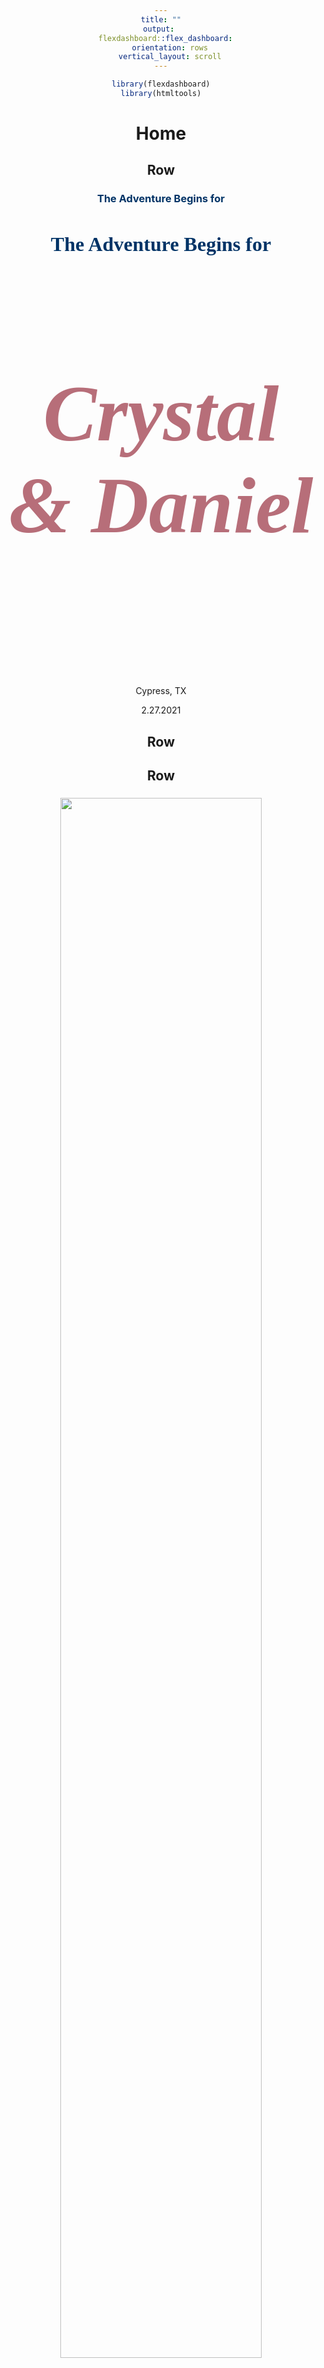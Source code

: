 ```yaml
---
title: ""
output: 
  flexdashboard::flex_dashboard:
    orientation: rows
    vertical_layout: scroll
---
```

<style>
body{
  text-align: center;
  width: 1200px;
  margin: auto;
}

/* define new fonts */
@font-face {
font-family: 'Neris Thin';
font-style: normal;
font-weight: normal;
src: local('Neris Thin'), url('Neris-Thin.woff') format('woff');
}
@font-face{
    font-family: 'TheArtist';
    src: local('TheArtist'), url("TheArtist.woff") format("woff");
}
span.font1{font-family:"TheArtist";font-size:40px;text-transform:none;}



/* define colors for navigation bar */
.navbar, [data-toggle=tab], .navbar-brand{ 
  background-color:#003366!important; 
  border-color:#003366; 
  color:white!important;
  font-size: 16pt;
  display: inline-block;
  font-family: Neris Thin;
}
/* define colors for current tab */
.navbar-nav > .active > a {
  background-color:#003366!important; 
  border-color:#003366; 
  color:#b76e79!important;
  font-size: 16pt;
  display: inline-block;
  font-family: Neris Thin;
  font-weight: bold;
  border-bottom-width: medium;
}
/* define colors for hovering */
.navbar-nav li a:hover {
  background-color:#003366!important; 
  border-color:#003366; 
  color:#b76e79!important;
  font-size: 16pt;
  display: inline-block;
  font-family: Neris Thin;
  text-align:center;
}
/* define colors for something */
.bgred {
  background-color:#003366;
  color:white;
}


h3{
  color: #003366;
}

h4{
  font-style: normal;
  font-size: 24pt;
  color: #003366;
  font-family: Neris Thin;
}
h5{
  font-size: 96pt;
  color: #b76e79;
  font-family: TheArtist;
}
</style>

```r
library(flexdashboard)
library(htmltools)
```

Home
================================================

Row {data-height=300}
------------------------------------------------

### The Adventure Begins for {.no-title}

#### The Adventure Begins for

##### Crystal & Daniel
Cypress, TX

2.27.2021


Row {data-height=25}
------------------------------------------------


Row {data-height=750}
------------------------------------------------
### {.no-title}
![](../engagement.JPG){width=80%}




Row
------------------------------------------------
### About Us

Daniel and Crystal met in August of 2014 at the University of North Carolina (UNC). Daniel began his graduate studies in 2013, and, when Crystal arrived on campus the following year, they took little to no notice of one another despite being in the same lab group under the same advisor and having neighboring desks. One year later (Fall semester of 2015), former high school choir nerd Crystal decided to enroll in voice lessons. Naturally, she needed an accompanist. Lucky for her, labmate Daniel received a Bachelor of Arts in music performance on the piano! It was not long before Crystal and Daniel were headed out to practice rooms on the regular for "jam sessions" with music genres ranging from opera to musical theatre to pop. 

Soon after these jam sessions began, Crystal developed a big, fat crush on Daniel. Cute, nerdy, AND encourages shameless Disney karaoke? Who could resist? Daniel. Daniel could resist. After an ENTIRE YEAR of extensive Disney song playing, Crystal and Daniel had a discussion on street taco cravings. On one lucky evening in September 2016, Crystal half-jokingly texted Daniel, asking if he was interested in late night tacos. To her great surprise, Daniel agreed. Now on the one hand, this was excellent news. Was Daniel interested? Maybe! On the other hand, Crystal just ate a massive burrito for dinner and had little to no appetite for any more food for perhaps another 4.5 days. But she couldn't back out ___now___! 

That evening, Crystal went out and ate exactly one taco full of regret. Daniel and Crystal then spent about four hours in the University quad in a new kind of jam session -- with Daniel on duet vocals and playing guitar. Can you say "dreamy?" When they finally went home, Crystal was on cloud 9, and Daniel was saying to himself "I just spent a pretty long time with this girl. That wasn't so bad." 

Eventually, "not so bad" turned into something more. Crystal put the ball clearly in Daniel's court (for details, ask her to tell the story about the guy she ___thought___ she was in a relationship with but actually wasn't!). For those of you who don't know her, subtlty is not a strong point for Crystal. Daniel caught on -- it was hard not to -- and he soon confessed his "something more" feelings and launched their official relationship. 

Daniel and Crystal's ensuing relationship achieved 1 ER visit, 2 perforated eardrums, 3 more years of grad school misery/accomplishments, and countless late nights of playing guitar in the park. After they both became Doctors of Philosphy in Biostatistics, Daniel and Crystal made a big move up north, to Boston, MA, for their first big kid jobs. When their 3rd anniversary came around, they made plans to visit Cape Cod (or "the Cod," as Crystal accidentally calls it). 

On this trip, Crystal gave Daniel a new title to add to his name: Lord. Crystal bought Daniel land in Scotland. Please now refer to him as Dr. Daniel J. Luckett, Lord of Glencoe and place. How could Daniel compete with ___that___? (spoiler alert: it's a ring). Daniel spent the morning trying to get Crystal in a "romantic" mood by asking her to reminisce about their greatest memories. Crystal spent the morning having a severe case of acute attention deficit disorder, pointing out random rocks and bugs on the beach instead of recalling that time that she burnt her hand and ended up in the ER. They returned to the beach just before sunset, this time with guitar in hand. After a few duets, Daniel serenaded Crystal with a song he wrote. As if that is not gooey enough, he then pulled out their "Adventure Book," a scrapbook of their relationship. He had added to the book a number of events that had occurred since its last update, including their cruise vacation with Crystal's family and moving to Boston. The last page of the book was bare except for a caption which scribbled,  "9/21/2019: The day you said 'yes!' (Hopefully)."  


<br>

```r
htmltools::tags$iframe(
    src="timecounter.html",
    width="200", 
    height="100",
    seamless="seamless", 
    frameBorder="0"
  )
```

Row {data-height=50}
------------------------------------------------

### The I Do Crew {.no-title}

#### The I Do Crew

Row
-------------------------------------------------

### Casey

### Michael

### Anna

### Nuvan

Row
-------------------------------------------------

### Jonathan

### Jonathan

### Joshua

### Barbara

Row {data-width=50}
-------------------------------------------------

### Graham

Events {data-orientation=columns}
=======================================================================

##### More information coming soon!

Travel
=======================================================================

##### More information coming soon!

Registry
=======================================================================

##### More information coming soon!

RSVP
=======================================================================

##### Link to google form here

Gallery
=======================================================================

##### More information coming soon!

FAQs
=======================================================================

##### Frequently Asked Questions

Column {data-width=900}
-----------------------------------------------------------------------

<br>

<div align="left">
###### 1. What is a Vietnamese tea ceremony?

<div class="nobullet">
* This is a great question! I don't really know either, but I'll have Crystal fill in this section when she gets a chance.
</div>

###### 2. What is the recommended attire?

<div class="nobullet">
* Daniel will be wearing a suit. Crystal will be wearing a floor-length dress. We are recommending "dressy casual" to the Tea Ceremony and semi-formal to the wedding on Saturday. To us, dressy casual means anything that isn't jeans, and semiformal means ties without tuxes and dresses that don't have to be floor length. However, we hope that you will feel free to come as you are!
</div>

###### 3. Are my kids invited? 

<div class="nobullet">
* If their name is on the inner envelope of the invitation, they are most certainly welcome!
</div>

###### 4. Who is Bishop?

<div class="nobullet">
* Since you've made it this far you must know the password to this site, so you might be wondering who Bishop is. Bishop is the cutest cat in Boston (and maybe the world). Here he is lying on his cat bed, also known as, "Crystal's sweaters."
</div>

<center>
```r
knitr::include_graphics("../bishop_on_sweaters.jpg")
```

</div>

DIY Wedding Blog
=======================================================================

##### A Do It Yourself Wedding Blog

Column {data-width=900}
-----------------------------------------------------------------------

###### Welcome & How to Host a Website Using flexdashboard and GitHub Pages

10/15/2019


Hello, friends and family! 

I am dedicating this blog to all things DIY that Daniel and I work on throughout the wedding planning process. This will include, but may not be limited to, I Do Crew proposals, invitations, gifts, and even the very website you are reading from now. I don't expect all or even any of you to find this remotely interesting, but maybe you will! At the very least, I wanted to document the neat things we come up with and describe how to do them in case other crafty couples wanted to learn from our successes and our mistakes.

If you didn't already know, I really love crafting. The process of taking raw materials and creating something appreciable brings me great joy whether it's baking, wood crafting, or scrapbooking. Until recently, I have always been a busy student without a lot of time available for crafting. However, I now work that wonderful 9-5 and, better yet, have an occassion to take on some really great crafting projects: our engagement! 

<center>
```r
knitr::include_graphics("../engagement_filtered.JPG")
```

When we first sat down to discuss the vision of our wedding and what experience we wanted to walk away with, we agreed that we wanted our personality as a couple to really shine through the decisions. Rather than purchasing all of our wedding "stuff," we figured we could save a few bucks by doing some of it ourselves. Moreover, we could better tailor our products when building our wedding brand to be the same across everything we distribute, starting with our wedding website.

We are, like many other engaged couples, using sites like WeddingWire and theknot in the planning process, but we just weren't satisfied with the options for creating a wedding website. We couldn't get the exact colors we wanted on all the website elements, there weren't a lot of options for fonts, and, most of all, <b>the data format of the guest list and RSVP form were not conducive to analysis</b>. This last point probably sounds really silly, but it was a deal breaker for us. 

As a data scientist and research analyst by trade, Daniel and I could not stand the thought of willingly creating a guest list that was not easy to manipulate in data analytic software. With my background in creating flexdashboards in [R](https://www.r-project.org/) and Daniel's experience with collaborative version control in [GitHub](https://github.com), we knew there had to be a way to get this done. Now, this is most certainly <strong>not</strong> the most intuitive way to create a website. It definitely isn't the easiest (trust me, we did a pretty thorough search for web hosting options through R). Most web developers would use HTML programming, not statistical programming, but it's what we know! 

So, without further ado, how the heck does one create a website using a language not conventional for building a website (rivetting, I know)? First off, I would describe R as a great tool for anyone looking to be a data scientist or analyst. The software is free to download and completely open source, making it an ideal sandbox for data junkies like Daniel and me. More recently, R's capabilities in making dashboards for data visualization has become quite popular (see [here](https://rmarkdown.rstudio.com/flexdashboard/examples.html) for examples). Some of these kinds of dashboards (flexdashboards) can produce html output, a file format you can easily save and send to others, and it will open and function conveniently for them.

But we want a website: a URL that guests can search for in their browser, not a file we have to email to all of our guests individually! [GitHub Pages](https://pages.github.com/) to the rescue. GitHub is a place where you can practice version control -- it's like the track changes feature on a Google document but for any file that you may be making frequent edits to. GitHub Pages lets you upload the html file you may have, and it will host that file as a functioning website with a domain name of your choosing. Other sites and apps like Google Drive actually let you do this as well, but GitHub is a great, free option when multiple people are working together on the same project.

So we got to work. Daniel picked up some flexdashboard experience, and I got the hang of GitHub. We both had to learn a small amount of HTML programming, but we got this project up and running within a matter of hours. That's pretty quick as far as collaborative deliverables go! 

You may have noticed that our website is password protected. It was important to us to maintain some level of privacy. The free version of GitHub is intended for open access, encouraging collaboration and easy distribution of content and ideas. You can follow [these instructions](https://github.com/matteobrusa/Password-protection-for-static-pages) to implement password protection on <strong>any</strong> website. It was super easy. You basically just have to know how to create and rename a folder, and you're set.

We still have a ways to go. Not all of our tabs are set up. We'll need to link our RSVP page to a Google form to collect RSVPs. Who knows if the site will be horribly slow once we add photos to the gallery. Maybe I'll post an update later as to how it goes. Thus far, it's been just a really fun, nerdy bonding activity for us.

Again, this was definitely not the most convenient way to create and host a wedding website, but this was absolutely the only way for Daniel and I to go about creating and hosting ours. Not only did it allow for complete customization of the end product, but building our website from the ground up in our preferred programming language has already been the ultimate kick off to our engagement. We both love data and programming in R; why not incorporate that into our wedding? My favorite part of building our website this way is that it is just totally novel. Flexdashboards are typically purposed for displaying visuals for data, not as a media for wedding information, but this challenge was merely an exciting puzzle for two nerds to solve. 

That's all for now. Stay tuned for how-tos, details, tips, and inspiration for DIY wedding projects.

<br>
<br>
<br>
<br>


